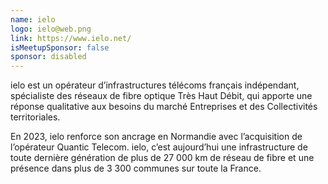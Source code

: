 ```yaml
---
name: ielo
logo: ielo@web.png
link: https://www.ielo.net/
isMeetupSponsor: false
sponsor: disabled
---
```


ielo est un opérateur d’infrastructures télécoms français indépendant, spécialiste des réseaux de fibre optique Très Haut Débit, 
qui apporte une réponse qualitative aux besoins du marché Entreprises et des Collectivités territoriales. 

En 2023, ielo renforce son ancrage en Normandie avec l’acquisition de l’opérateur Quantic Telecom. 
ielo, c’est aujourd’hui une infrastructure de toute dernière génération de plus de 27 000 km de réseau de fibre et une présence 
dans plus de 3 300 communes sur toute la France. 